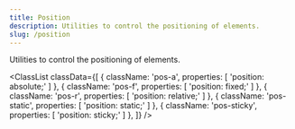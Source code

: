 ```yaml
---
title: Position
description: Utilities to control the positioning of elements.
slug: /position
---
```



Utilities to control the positioning of elements.

<ClassList
  classData={[
    {
      className: 'pos-a',
      properties: [
        'position: absolute;'
      ]
    },
    {
      className: 'pos-f',
      properties: [
        'position: fixed;'
      ]
    },
    {
      className: 'pos-r',
      properties: [
        'position: relative;'
      ]
    },
    {
      className: 'pos-static',
      properties: [
        'position: static;'
      ]
    },
    {
      className: 'pos-sticky',
      properties: [
        'position: sticky;'
      ]
    },
  ]}
/>